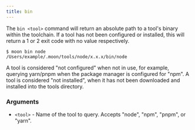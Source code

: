 ```yaml
---
title: bin
---
```


The `bin <tool>` command will return an absolute path to a tool's binary within the toolchain. If a
tool has not been configured or installed, this will return a 1 or 2 exit code with no value
respectively.

```shell
$ moon bin node
/Users/example/.moon/tools/node/x.x.x/bin/node
```

A tool is considered "not configured" when not in use, for example, querying yarn/pnpm when the
package manager is configured for "npm". A tool is considered "not installed", when it has not been
downloaded and installed into the tools directory.

### Arguments

- `<tool>` - Name of the tool to query. Accepts "node", "npm", "pnpm", or "yarn".
